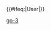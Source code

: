 {{userbox-level
| level    = 3
| id       = [[go]]
| id-s     = 12
| info     = 这个用户'''[[:Category:go-3 使用者|熟练地]]'''使用'''[[:Category:go 使用者|go语言]]'''。
| usercategory  = go-3 使用者
| nocat = {{{nocat|}}}
}}<includeonly>{{#ifeq:{{NAMESPACE}}|User|[[Category:维基程序员|{{PAGENAME}}]]}}</includeonly>
<noinclude>
[[Category:程式用戶框模板|go-3]]</noinclude>